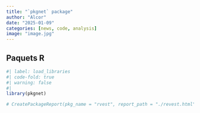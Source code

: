 ```yaml
---
title: "`pkgnet` package"
author: "Alcor"
date: "2025-01-09"
categories: [news, code, analysis]
image: "image.jpg"
---
```


## Paquets R

```r
#| label: load_libraries
#| code-fold: true
#| warning: false
#| 
library(pkgnet)

```


```r

# CreatePackageReport(pkg_name = "rvest", report_path = "./revest.html")


```

